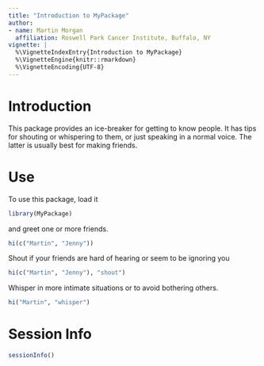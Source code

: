 ```yaml
---
title: "Introduction to MyPackage"
author:
- name: Martin Morgan
  affiliation: Roswell Park Cancer Institute, Buffalo, NY
vignette: |
  %\VignetteIndexEntry{Introduction to MyPackage}
  %\VignetteEngine{knitr::rmarkdown}
  %\VignetteEncoding{UTF-8}
---
```


# Introduction

This package provides an ice-breaker for getting to know
people. It has tips for shouting or whispering to them, or just
speaking in a normal voice. The latter is usually best for making
friends.

# Use

To use this package, load it

```r
library(MyPackage)
````

and greet one or more friends.

```r
hi(c("Martin", "Jenny"))
```

Shout if your friends are hard of hearing or seem to be ignoring
you

```r
hi(c("Martin", "Jenny"), "shout")
```

Whisper in more intimate situations or to avoid bothering others.

```r
hi("Martin", "whisper")
```

# Session Info

```r
sessionInfo()
```
